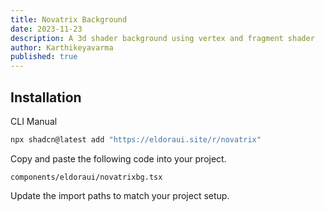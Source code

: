 ```yaml
---
title: Novatrix Background
date: 2023-11-23
description: A 3d shader background using vertex and fragment shader
author: Karthikeyavarma
published: true
---
```


<ComponentPreview name="novatrixdemo" />

## Installation


<Tabs defaultValue="cli">

<TabsList>
  <TabsTrigger value="cli">CLI</TabsTrigger>
  <TabsTrigger value="manual">Manual</TabsTrigger>
</TabsList>
<TabsContent value="cli">

```bash
npx shadcn@latest add "https://eldoraui.site/r/novatrix"
```

</TabsContent>

<TabsContent value="manual">

<Steps>

<Step>Copy and paste the following code into your project.</Step>

`components/eldoraui/novatrixbg.tsx`

<ComponentSource name="novatrix" />

<Step>Update the import paths to match your project setup.</Step>

</Steps>
</TabsContent>

</Tabs>


